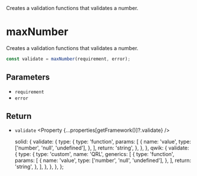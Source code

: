 
<Title>maxNumber</Title>
<Description>
  Creates a validation functions that validates a number.
</Description>

# maxNumber

Creates a validation functions that validates a number.

```ts
const validate = maxNumber(requirement, error);
```

## Parameters

- `requirement` <Property type="number" />
- `error` <Property type="string" />

## Return

- `validate` <Property {...properties[getFramework()]?.validate} />

  solid: {
    validate: {
      type: {
        type: 'function',
        params: [
          {
            name: 'value',
            type: ['number', 'null', 'undefined'],
          },
        ],
        return: 'string',
      },
    },
  },
  qwik: {
    validate: {
      type: {
        type: 'custom',
        name: 'QRL',
        generics: [
          {
            type: 'function',
            params: [
              {
                name: 'value',
                type: ['number', 'null', 'undefined'],
              },
            ],
            return: 'string',
          },
        ],
      },
    },
  },
};
